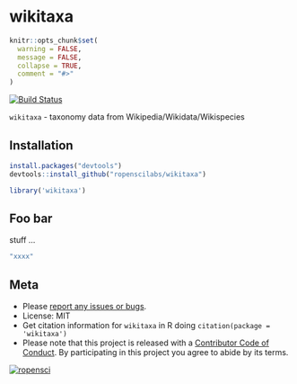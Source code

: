 wikitaxa
========

```r
knitr::opts_chunk$set(
  warning = FALSE,
  message = FALSE,
  collapse = TRUE,
  comment = "#>"
)
```

[![Build Status](https://api.travis-ci.org/ropenscilabs/wikitaxa.png?branch=master)](https://travis-ci.org/ropenscilabs/wikitaxa)

`wikitaxa` - taxonomy data from Wikipedia/Wikidata/Wikispecies

## Installation

```r
install.packages("devtools")
devtools::install_github("ropenscilabs/wikitaxa")
```

```r
library('wikitaxa')
```

## Foo bar

stuff ...

```r
"xxxx"
```

## Meta

* Please [report any issues or bugs](https://github.com/ropenscilabs/wikitaxa/issues).
* License: MIT
* Get citation information for `wikitaxa` in R doing `citation(package = 'wikitaxa')`
* Please note that this project is released with a [Contributor Code of Conduct](CONDUCT.md). By participating in this project you agree to abide by its terms.

[![ropensci](http://ropensci.org/public_images/github_footer.png)](http://ropensci.org)
